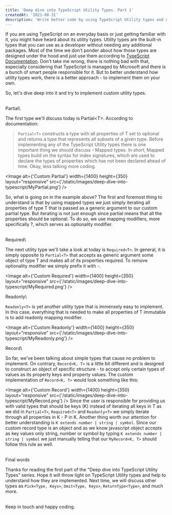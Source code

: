```yaml
---
title: 'Deep dive into TypeScript Utility Types. Part 1'
createdAt: '2021-08-31'
description: 'Write better code by using TypeScript Utility types and understanding how they work.'
---
```


If you are using TypeScript on an everyday basis or just getting familiar with it, you might have heard about its utility types. Utility types are the built-in types that you can use as a developer without needing any additional packages. Most of the time we don't ponder about how those types are designed under the hood and just use them according to [TypeScript Documentation](https://www.typescriptlang.org/docs/). Don't take me wrong, there is nothing bad with that, especially considering that TypeScript is managed by Microsoft and there is a bunch of smart people responsible for it. But to better understand how utility types work, there is a better approach - to implement them on your own.

So, let's dive deep into it and try to implement custom utility types.

<br />

<Heading as="h3" size="lg">
  Partial\<T\>
</Heading>

The first type we'll discuss today is Partial\<T\>. According to documentation:

> `Partial<T>` constructs a type with all properties of T set to optional and returns a type that represents all subsets of a given type.
> Before implementing any of the TypeScript Utility types there is one important thing we should discuss - Mapped types. In short, Mapped types build on the syntax for index signatures, which are used to declare the types of properties which has not been declared ahead of time. Okay, less talking more coding.

<Image
  alt={'Custom Partial'}
  width={1400}
  height={350}
  layout="responsive"
  src={'/static/images/deep-dive-into-typescript/MyPartial.png'}
/>

So, what is going on in the example above? The first and foremost thing to understand is that by using mapped types we just simply iterating all properties of type T that is passed as a generic argument to our custom partial type. But iterating is not just enough since partial means that all the properties should be optional. To do so, we use mapping modifiers, more specifically ?, which serves as optionality modifier.

<br />

<Heading as="h3" size="lg">
  Required\<T\>
</Heading>

The next utility type we'll take a look at today is `Required<T>`. In general, it is simply opposite to `Partial<T>` that accepts as generic argument some object of type T and makes all of its properties required. To remove optionality modifier we simply prefix it with -.

<Image
  alt={'Custom Required'}
  width={1400}
  height={350}
  layout="responsive"
  src={'/static/images/deep-dive-into-typescript/MyRequired.png'}
/>

<Heading as="h3" size="lg">
  Readonly\<T\>
</Heading>

`Readonly<T>` is yet another utility type that is immensely easy to implement. In this case, everything that is needed to make all properties of T immutable is to add readonly mapping modifier.

<Image
  alt={'Custom Readonly'}
  width={1400}
  height={350}
  layout="responsive"
  src={'/static/images/deep-dive-into-typescript/MyReadonly.png'}
/>

<Heading as="h3" size="lg">
Record\<K, T\>
</Heading>

So far, we've been talking about simple types that cause no problem to implement. On contrary, `Record<K, T>` is a little bit different and is designed to construct an object of specific structure - to accept only certain types of values as its property keys and property values. The custom implementation of `Record<K, T>` would look something like this:

<Image
  alt={'Custom Record'}
  width={1400}
  height={350}
  layout="responsive"
  src={'/static/images/deep-dive-into-typescript/MyRecord.png'}
/>
Since the user is responsible for providing us with valid types that should be keys (K) instead of iterating all keys in T as we did in `Partial<T>`, `Required<T>` and `Readonly<T>` we simply iterate through all properties in K - P in K. Another thing worth our attention for better understanding is `K extends number | string | symbol`. Since our custom record type is an object and as we know javascript object accepts as key values only string, number or symbol by typing `K extends number | string | symbol` we just manually telling that our `MyRecord<K, T>` should follow this rule as well.

<br />

<Heading as="h3" size="lg">
  Final words
</Heading>

Thanks for reading the first part of the "Deep dive into TypeScript Utility Types" series. Hope it will throw light on TypeScript Utility types and help to understand how they are implemented. Next time, we will discuss other types as `Pick<Type, Keys>`, `Omit<Type, Keys>`, `ReturnType<Type>`, and much more.

<br />
Keep in touch and happy coding.
